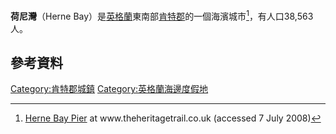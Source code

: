 {{Infobox UK place
|country                  = 英格蘭
|official_name            = Herne Bay
|latitude                 = 51.37
|longitude                = 1.13
|label_position           = top
|population               = 38,563
|population_ref           = ([[United_Kingdom_Census_2011|2011普查]])
|area_total_km2           = 10.79
| shire_district          = [[City_of_Canterbury|Canterbury]]
| shire_county            = [[肯特郡|肯特郡]]
|region                   = South East England
|post_town                = HERNE BAY
|postcode_district        = CT6
|postcode_area            = CT
|dial_code                = 01227
|os_grid_reference        = TR177681
|london_distance          = 67mi
|static_image             = [[File:Herne_Bay_Pier_027.jpg|240px]]
|static_image_caption     = 
}}

'''荷尼灣'''（Herne Bay）是[[英格蘭|英格蘭]]東南部[[肯特郡|肯特郡]]的一個海濱城市<ref name="2ndlongestpier">[http://www.theheritagetrail.co.uk/piers/herne%20bay%20pier.htm Herne Bay Pier] {{webarchive|url=https://web.archive.org/web/20070504192351/http://www.theheritagetrail.co.uk/piers/herne%20bay%20pier.htm |date=2007-05-04 }} at www.theheritagetrail.co.uk (accessed 7 July 2008)</ref>，有人口38,563人。
== 參考資料 ==
{{reflist}}

[[Category:肯特郡城鎮|Category:肯特郡城鎮]]
[[Category:英格蘭海邊度假地|Category:英格蘭海邊度假地]]